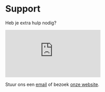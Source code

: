 # Support

Heb je extra hulp nodig?

<div style={{ position: 'relative', width: '100%', height: '700px', marginTop: '20px' }}>
    <iframe
        src="https://share-eu1.hsforms.com/1IKi5Eg2DT3C1BoWQzNQ0Eg2drqet" 
        title="Embedded Form"
        frameborder="0"
        style={{ width: '100%', height: '100%' }}
    ></iframe>
</div>

Stuur ons een [email](mailto:info@alkem.io) of bezoek [onze website](https://welcome.alkem.io/contact).
